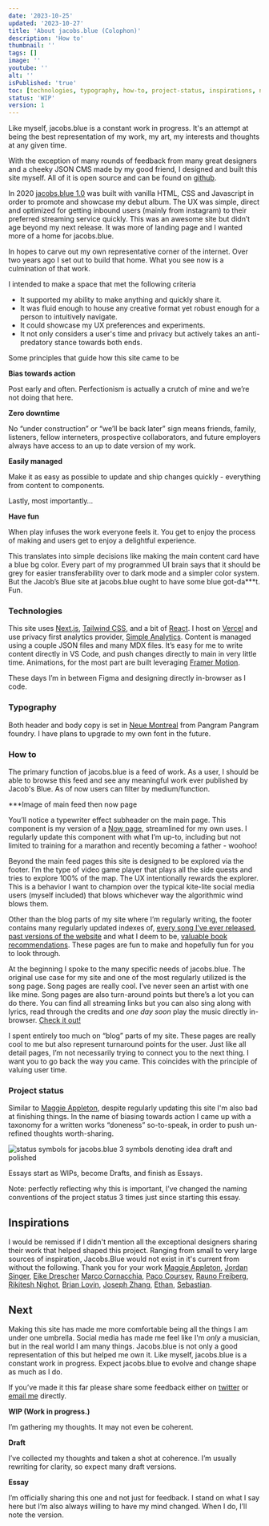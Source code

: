 ```yaml
---
date: '2023-10-25'
updated: '2023-10-27'
title: 'About jacobs.blue (Colophon)'
description: 'How to'
thumbnail: ''
tags: []
image: ''
youtube: ''
alt: ''
isPublished: 'true'
toc: [technologies, typography, how-to, project-status, inspirations, next]
status: 'WIP'
version: 1
---
```


Like myself, jacobs.blue is a constant work in progress. It's an attempt at being the best representation of my work, my art, my interests and thoughts at any given time.

With the exception of many rounds of feedback from many great designers and a cheeky JSON CMS made by my good friend, I designed and built this site myself. All of it is open source and can be found on [github](https://github.com/jmedure).

In 2020 [jacobs.blue 1.0](https://jacobs.blue/archive) was built with vanilla HTML, CSS and Javascript in order to promote and showcase my debut album. The UX was simple, direct and optimized for getting inbound users (mainly from instagram) to their preferred streaming service quickly. This was an awesome site but didn’t age beyond my next release. It was more of landing page and I wanted more of a home for jacobs.blue.

In hopes to carve out my own representative corner of the internet. Over two years ago I set out to build that home. What you see now is a culmination of that work.

I intended to make a space that met the following criteria

- It supported my ability to make anything and quickly share it.
- It was fluid enough to house any creative format yet robust enough for a person to intuitively navigate.
- It could showcase my UX preferences and experiments.
- It not only considers a user's time and privacy but actively takes an anti-predatory stance towards both ends.

Some principles that guide how this site came to be

**Bias towards action**

Post early and often. Perfectionism is actually a crutch of mine and we’re not doing that here.

**Zero downtime**

No “under construction” or “we’ll be back later” sign means friends, family, listeners, fellow interneters, prospective collaborators, and future employers always have access to an up to date version of my work.

**Easily managed**

Make it as easy as possible to update and ship changes quickly - everything from content to components.

Lastly, most importantly…

**Have fun**

When play infuses the work everyone feels it. You get to enjoy the process of making and users get to enjoy a delightful experience.

This translates into simple decisions like making the main content card have a blue bg color. Every part of my programmed UI brain says that it should be grey for easier transferability over to dark mode and a simpler color system. But the Jacob’s Blue site at jacobs.blue ought to have some blue got-da\*\*\*t. Fun.

### Technologies

This site uses [Next.js](https://nextjs.org), [Tailwind CSS](https://tailwindcss.com), and a bit of [React](https://react.org). I host on [Vercel](https://vercel.com) and use privacy first analytics provider, [Simple Analytics](https://simpleanalytics.com). Content is managed using a couple JSON files and many MDX files. It’s easy for me to write content directly in VS Code, and push changes directly to main in very little time. Animations, for the most part are built leveraging [Framer Motion](https://www.framer.com/motion/).

These days I’m in between Figma and designing directly in-browser as I code.

### Typography

Both header and body copy is set in [Neue Montreal](https://pangrampangram.com/products/neue-montreal) from Pangram Pangram foundry. I have plans to upgrade to my own font in the future.

### How to

The primary function of jacobs.blue is a feed of work. As a user, I should be able to browse this feed and see any meaningful work ever published by Jacob's Blue. As of now users can filter by medium/function.

\*\*\*Image of main feed then now page

You’ll notice a typewriter effect subheader on the main page. This component is my version of a [Now page](https://nownownow.com/about), streamlined for my own uses. I regularly update this component with what I’m up-to, including but not limited to training for a marathon and recently becoming a father - woohoo!

Beyond the main feed pages this site is designed to be explored via the footer. I’m the type of video game player that plays all the side quests and tries to explore 100% of the map. The UX intentionally rewards the explorer. This is a behavior I want to champion over the typical kite-lite social media users (myself included) that blows whichever way the algorithmic wind blows them.

Other than the blog parts of my site where I’m regularly writing, the footer contains many regularly updated indexes of, [every song I’ve ever released](/discography), [past versions of the website](/archive) and what I deem to be, [valuable book recommendations](/library). These pages are fun to make and hopefully fun for you to look through.

At the beginning I spoke to the many specific needs of jacobs.blue. The original use case for my site and one of the most regularly utilized is the song page. Song pages are really cool. I’ve never seen an artist with one like mine. Song pages are also turn-around points but there’s a lot you can do there. You can find all streaming links but you can also sing along with lyrics, read through the credits and _one day soon_ play the music directly in-browser. [Check it out!](/discography)

I spent entirely too much on “blog” parts of my site. These pages are really cool to me but also represent turnaround points for the user. Just like all detail pages, I’m not necessarily trying to connect you to the next thing. I want you to go back the way you came. This coincides with the principle of valuing user time.

### Project status

Similar to [Maggie Appleton](https://maggieappleton.com/colophon#growth-stages), despite regularly updating this site I'm also bad at finishing things. In the name of biasing towards action I came up with a taxonomy for a written works “doneness” so-to-speak, in order to push un-refined thoughts worth-sharing.

<div className="p-8">
  <div className="rounded-lg aspect-video  bg-neutral-50 overflow-clip border border-black/10 justify-center border-solid items-center">
    <div className="flex items-center align-middle justify-center w-full h-full bg-red-200 z-10">
      <Image
        src="/design/status.svg"
        alt="status symbols for jacobs.blue 3 symbols denoting idea draft and polished"
        width={400}
        height={400}
        blur
      />
    </div>
  </div>
</div>

Essays start as WIPs, become Drafts, and finish as Essays.

Note: perfectly reflecting why this is important, I’ve changed the naming conventions of the project status 3 times just since starting this essay.

## Inspirations

I would be remissed if I didn't mention all the exceptional designers sharing their work that helped shaped this project. Ranging from small to very large sources of inspiration, Jacobs.Blue would not exist in it's current from without the following. Thank you for your work [Maggie Appleton](https://maggieappleton.com/), [Jordan Singer](https://ibuildmyideas.com/), [Eike Drescher](https://www.eikedrescher.com/) [Marco Cornacchia](https://www.marco.fyi/), [Paco Coursey](https://paco.me/), [Rauno Freiberg](https://rauno.me/), [Rikitesh Nighot](https://nighot.com/), [Brian Lovin](https://brianlovin.com/), [Joseph Zhang](https://www.josephz.me/), [Ethan](https://area.cx), [Sebastian](https://www.carlhauser.com/).

## Next

Making this site has made me more comfortable being all the things I am under one umbrella. Social media has made me feel like I'm _only_ a musician, but in the real world I am many things. Jacobs.blue is not only a good representation of this but helped me own it. Like myself, jacobs.blue is a constant work in progress. Expect jacobs.blue to evolve and change shape as much as I do.

If you’ve made it this far please share some feedback either on [twitter](https://twitter.com/jacobs__blue) or [email me](mailto:jake@jacobs.blue?subject=Wus%20cracking%20big%20dawg?) directly.

**WIP (Work in progress.)**

I’m gathering my thoughts. It may not even be coherent.

**Draft**

I’ve collected my thoughts and taken a shot at coherence. I’m usually rewriting for clarity, so expect many draft versions.

**Essay**

I’m officially sharing this one and not just for feedback. I stand on what I say here but I’m also always willing to have my mind changed. When I do, I’ll note the version.
